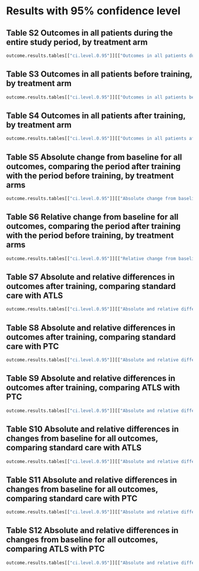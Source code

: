 \pagebreak

# Results with 95% confidence level

## Table S2 Outcomes in all patients during the entire study period, by treatment arm

```r

outcome.results.tables[["ci.level.0.95"]][["Outcomes in all patients during the entire study period, by treatment arm"]]

```

\pagebreak



## Table S3 Outcomes in all patients before training, by treatment arm

```r

outcome.results.tables[["ci.level.0.95"]][["Outcomes in all patients before training, by treatment arm"]]

```

\pagebreak



## Table S4 Outcomes in all patients after training, by treatment arm

```r

outcome.results.tables[["ci.level.0.95"]][["Outcomes in all patients after training, by treatment arm"]]

```

\pagebreak



## Table S5 Absolute change from baseline for all outcomes, comparing the period after training with the period before training, by treatment arms

```r

outcome.results.tables[["ci.level.0.95"]][["Absolute change from baseline for all outcomes, comparing the period after training with the period before training, by treatment arms"]]

```

\pagebreak



## Table S6 Relative change from baseline for all outcomes, comparing the period after training with the period before training, by treatment arms

```r

outcome.results.tables[["ci.level.0.95"]][["Relative change from baseline for all outcomes, comparing the period after training with the period before training, by treatment arms"]]

```

\pagebreak



## Table S7 Absolute and relative differences in outcomes after training, comparing standard care with ATLS

```r

outcome.results.tables[["ci.level.0.95"]][["Absolute and relative differences in outcomes after training, comparing standard care with ATLS"]]

```

\pagebreak



## Table S8 Absolute and relative differences in outcomes after training, comparing standard care with PTC

```r

outcome.results.tables[["ci.level.0.95"]][["Absolute and relative differences in outcomes after training, comparing standard care with PTC"]]

```

\pagebreak



## Table S9 Absolute and relative differences in outcomes after training, comparing ATLS with PTC

```r

outcome.results.tables[["ci.level.0.95"]][["Absolute and relative differences in outcomes after training, comparing ATLS with PTC"]]

```

\pagebreak



## Table S10 Absolute and relative differences in changes from baseline for all outcomes, comparing standard care with ATLS

```r

outcome.results.tables[["ci.level.0.95"]][["Absolute and relative differences in changes from baseline for all outcomes, comparing standard care with ATLS"]]

```

\pagebreak



## Table S11 Absolute and relative differences in changes from baseline for all outcomes, comparing standard care with PTC

```r

outcome.results.tables[["ci.level.0.95"]][["Absolute and relative differences in changes from baseline for all outcomes, comparing standard care with PTC"]]

```

\pagebreak



## Table S12 Absolute and relative differences in changes from baseline for all outcomes, comparing ATLS with PTC

```r

outcome.results.tables[["ci.level.0.95"]][["Absolute and relative differences in changes from baseline for all outcomes, comparing ATLS with PTC"]]

```

\pagebreak


